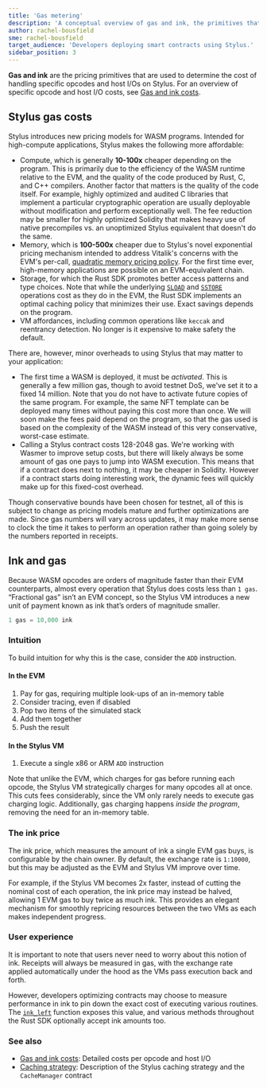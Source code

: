 ```yaml
---
title: 'Gas metering'
description: 'A conceptual overview of gas and ink, the primitives that Stylus uses to measure the cost of WASM activation, compute, memory, and storage.'
author: rachel-bousfield
sme: rachel-bousfield
target_audience: 'Developers deploying smart contracts using Stylus.'
sidebar_position: 3
---
```


**Gas and ink** are the pricing primitives that are used to determine the cost of handling specific opcodes and host I/Os on Stylus. For an overview of specific
opcode and host I/O costs, see [Gas and ink costs](/stylus/reference/opcode-hostio-pricing).

<!-- todo as a future optimization: pull the "Ink and gas" content up top; give devs what they need to know in order to build stuff - the "just in time" information - progressively disclose the "just in case" details. An example flow:
   1. "think of gas and ink as dollars and cents"
   2. "here's what you need to know about how it works, how it differs from traditional Solidity dApp cost modeling"
   3. "here's where costs are incurred along the lifecycle, simply said"
   4. "here's where costs are incurred along the lifecycle, with more technical precision

   If devs need more guidance, we could author a how-to titled "Measure and manage your gas costs"
-->

## Stylus gas costs

Stylus introduces new pricing models for WASM programs. Intended for high-compute applications, Stylus makes the following more affordable:

- Compute, which is generally **10-100x** cheaper depending on the program. This is primarily due to the efficiency of the WASM runtime relative to the EVM, and
  the quality of the code produced by Rust, C, and C++ compilers. Another factor that matters is the quality of the code itself. For example, highly optimized
  and audited C libraries that implement a particular cryptographic operation are usually deployable without modification and perform exceptionally well. The
  fee reduction may be smaller for highly optimized Solidity that makes heavy use of native precompiles vs. an unoptimized Stylus equivalent that doesn't do the
  same.
- Memory, which is **100-500x** cheaper due to Stylus's novel exponential pricing mechanism intended to address Vitalik's concerns with the EVM's per-call,
  [quadratic memory pricing policy](https://notes.ethereum.org/@vbuterin/proposals_to_adjust_memory_gas_costs). For the first time ever, high-memory
  applications are possible on an EVM-equivalent chain.
- Storage, for which the Rust SDK promotes better access patterns and type choices. Note that while the underlying
  <a href="https://www.evm.codes/#54"><code>SLOAD</code></a> and <a href="https://www.evm.codes/#55"><code>SSTORE</code></a> operations cost as they do in the
  EVM, the Rust SDK implements an optimal caching policy that minimizes their use. Exact savings depends on the program.
- VM affordances, including common operations like `keccak` and reentrancy detection. No longer is it expensive to make safety the default.

There are, however, minor overheads to using Stylus that may matter to your application:

- The first time a WASM is deployed, it must be _activated_. This is generally a few million gas, though to avoid testnet DoS, we've set it to a fixed 14
  million. Note that you do not have to activate future copies of the same program. For example, the same NFT template can be deployed many times without paying
  this cost more than once. We will soon make the fees paid depend on the program, so that the gas used is based on the complexity of the WASM instead of this
  very conservative, worst-case estimate.
- Calling a Stylus contract costs 128-2048 gas. We're working with Wasmer to improve setup costs, but there will likely always be some amount of gas one pays to
  jump into WASM execution. This means that if a contract does next to nothing, it may be cheaper in Solidity. However if a contract starts doing interesting
  work, the dynamic fees will quickly make up for this fixed-cost overhead.

Though conservative bounds have been chosen for testnet, all of this is subject to change as pricing models mature and further optimizations are made. Since gas
numbers will vary across updates, it may make more sense to clock the time it takes to perform an operation rather than going solely by the numbers reported in
receipts.

## Ink and gas

Because WASM opcodes are orders of magnitude faster than their EVM counterparts, almost every operation that Stylus does costs less than `1 gas`. “Fractional
gas” isn’t an EVM concept, so the Stylus VM introduces a new unit of payment known as ink that’s orders of magnitude smaller.

```jsx
1 gas = 10,000 ink
```

### Intuition

To build intuition for why this is the case, consider the `ADD` instruction.

#### In the EVM

1. Pay for gas, requiring multiple look-ups of an in-memory table
2. Consider tracing, even if disabled
3. Pop two items of the simulated stack
4. Add them together
5. Push the result

#### In the Stylus VM

1. Execute a single x86 or ARM `ADD` instruction

Note that unlike the EVM, which charges for gas before running each opcode, the Stylus VM strategically charges for many opcodes all at once. This cuts fees
considerably, since the VM only rarely needs to execute gas charging logic. Additionally, gas charging happens _inside the program_, removing the need for an
in-memory table.

### The ink price

The ink price, which measures the amount of ink a single EVM gas buys, is configurable by the chain owner. By default, the exchange rate is `1:10000`, but this
may be adjusted as the EVM and Stylus VM improve over time.

For example, if the Stylus VM becomes 2x faster, instead of cutting the nominal cost of each operation, the ink price may instead be halved, allowing 1 EVM gas
to buy twice as much ink. This provides an elegant mechanism for smoothly repricing resources between the two VMs as each makes independent progress.

### User experience

It is important to note that users never need to worry about this notion of ink. Receipts will always be measured in gas, with the exchange rate applied
automatically under the hood as the VMs pass execution back and forth.

However, developers optimizing contracts may choose to measure performance in ink to pin down the exact cost of executing various routines. The
<a href="https://docs.rs/stylus-sdk/0.3.0/stylus_sdk/evm/fn.ink_left.html"><code>ink_left</code></a> function exposes this value, and various methods throughout
the Rust SDK optionally accept ink amounts too.

### See also

- [Gas and ink costs](/stylus/reference/opcode-hostio-pricing): Detailed costs per opcode and host I/O
- [Caching strategy](/stylus/how-tos/caching-contracts): Description of the Stylus caching strategy and the `CacheManager` contract
